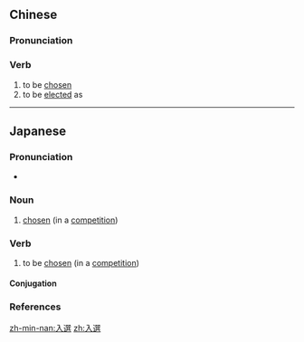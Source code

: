 {{also|入选}}
==Chinese==
{{zh-forms|s=入选}}

===Pronunciation===
{{zh-pron
|m=rùxuǎn
|c=jap6 syun2
|mn=zz,kh:ji̍p-soán/xm,qz,tp:li̍p-soán
|cat=v
}}

===Verb===
{{zh-verb}}

# to be [[chosen]]
# to be [[elected]] as

----

==Japanese==
{{ja-kanjitab|にゅう|せん|yomi=on}}

===Pronunciation===
* {{ja-pron|にゅうせん|y=o|acc=0|acc_ref=NHK}}

===Noun===
{{ja-noun|にゅうせん}}

# [[choose|chosen]] (in a [[competition]])

===Verb===
{{ja-verb-suru|にゅうせん}}

# to be [[chosen]] (in a [[competition]])

====Conjugation====
{{ja-suru|にゅうせん}}

===References===
<references/>

[[zh-min-nan:入選]]
[[zh:入選]]